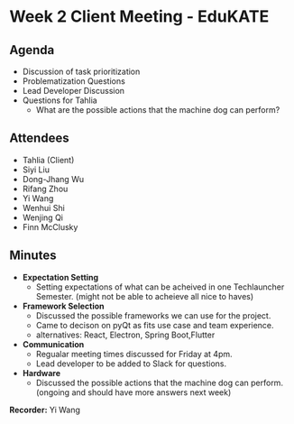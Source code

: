 # Week 2 Client Meeting - EduKATE

## Agenda
- Discussion of task prioritization
- Problematization Questions
- Lead Developer Discussion
- Questions for Tahlia
  - What are the possible actions that the machine dog can perform?


## Attendees
- Tahlia (Client)
- Siyi Liu
- Dong-Jhang Wu
- Rifang Zhou
- Yi Wang
- Wenhui Shi
- Wenjing Qi
- Finn McClusky


## Minutes

- **Expectation Setting**
    - Setting expectations of what can be acheived in one Techlauncher Semester. (might not be able to acheieve all nice to haves)
- **Framework Selection**
    - Discussed the possible frameworks we can use for the project.
    - Came to decison on pyQt as fits use case and team experience.
    - alternatives: React, Electron, Spring Boot,Flutter
- **Communication**
    - Regualar meeting times discussed for Friday at 4pm.
    - Lead developer to be added to Slack for questions.
- **Hardware**
    - Discussed the possible actions that the machine dog can perform. (ongoing and should have more answers next week)

**Recorder:** Yi Wang